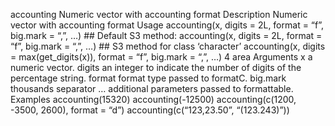 
accounting Numeric vector with accounting format
Description
Numeric vector with accounting format
Usage
accounting(x, digits = 2L, format = "f", big.mark = ",", ...)
## Default S3 method:
accounting(x, digits = 2L, format = "f", big.mark = ",",
...)
## S3 method for class 'character'
accounting(x, digits = max(get_digits(x)), format = "f",
big.mark = ",", ...)
4 area
Arguments
x a numeric vector.
digits an integer to indicate the number of digits of the percentage string.
format format type passed to formatC.
big.mark thousands separator
... additional parameters passed to formattable.
Examples
accounting(15320)
accounting(-12500)
accounting(c(1200, -3500, 2600), format = "d")
accounting(c("123,23.50", "(123.243)"))
